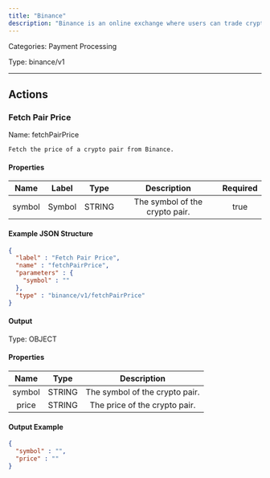 ```yaml
---
title: "Binance"
description: "Binance is an online exchange where users can trade cryptocurrencies."
---
```



Categories: Payment Processing


Type: binance/v1

<hr />



## Actions


### Fetch Pair Price
Name: fetchPairPrice

`Fetch the price of a crypto pair from Binance.`

#### Properties

|      Name       |      Label     |     Type     |     Description     | Required |
|:---------------:|:--------------:|:------------:|:-------------------:|:--------:|
| symbol | Symbol | STRING | The symbol of the crypto pair. | true |

#### Example JSON Structure
```json
{
  "label" : "Fetch Pair Price",
  "name" : "fetchPairPrice",
  "parameters" : {
    "symbol" : ""
  },
  "type" : "binance/v1/fetchPairPrice"
}
```

#### Output



Type: OBJECT


#### Properties

|     Name     |     Type     |     Description     |
|:------------:|:------------:|:-------------------:|
| symbol | STRING | The symbol of the crypto pair. |
| price | STRING | The price of the crypto pair. |




#### Output Example
```json
{
  "symbol" : "",
  "price" : ""
}
```




